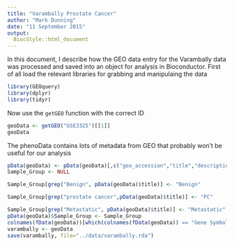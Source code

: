 ```yaml
---
title: "Varambally Prostate Cancer"
author: "Mark Dunning"
date: "11 September 2015"
output:
  BiocStyle::html_document
---
```


In this document, I describe how the GEO data entry for the Varambally data was processed and saved into an object for analysis in Bioconductor. First of all load the relevant libraries for grabbing and manipulaing the data

```r
library(GEOquery)
library(dplyr)
library(tidyr)

```

Now use the `getGEO` function with the correct ID

```r

geoData <- getGEO("GSE3325")[[1]]
geoData
```

The phenoData contains lots of metadata from GEO that probably won't be useful for our analysis

```r
pData(geoData) <- pData(geoData)[,c("geo_accession","title","description")]
Sample_Group <- NULL

Sample_Group[grep("Benign", pData(geoData)$title)] <- "Benign"

Sample_Group[grep("prostate cancer",pData(geoData)$title)] <- "PC"

Sample_Group[grep("Metastatic", pData(geoData)$title)] <- "Metastatic"
pData(geoData)$Sample_Group <- Sample_Group
colnames(fData(geoData))[which(colnames(fData(geoData)) == "Gene Symbol")] <- "Symbol"
varambally <- geoData
save(varambally, file="../data/varambally.rda")
```

